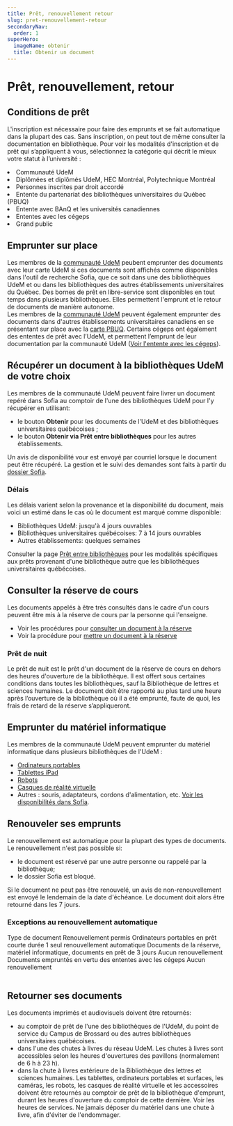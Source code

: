 ```yaml
---
title: Prêt, renouvellement retour
slug: pret-renouvellement-retour
secondaryNav:
  order: 1
superHero:
  imageName: obtenir
  title: Obtenir un document
---
```



# Prêt, renouvellement, retour

## Conditions de prêt

L'inscription est nécessaire pour faire des emprunts et se fait automatique dans la plupart des cas. Sans inscription, on peut tout de même consulter la documentation en bibliothèque. Pour voir les modalités d'inscription et de prêt qui s’appliquent à vous, sélectionnez la catégorie qui décrit le mieux votre statut à l’université :

<Liste variant="fleche">
    <li><Link to="communaute-udem/">Communauté UdeM</Link></li>
    <li><Link to="diplomes">Diplômées et diplômés UdeM, HEC Montréal, Polytechnique Montréal</Link></li>
    <li><Link to="droit-accorde">Personnes inscrites par droit accordé</Link></li>
    <li><Link to="pbuq">Entente du partenariat des bibliothèques universitaires du Québec (PBUQ)</Link></li>
    <li><Link to="banq-universites-canadiennes">Entente avec BAnQ et les universités canadiennes</Link></li>
    <li><Link to="cegeps">Ententes avec les cégeps</Link></li>
    <li><Link to="grand-public">Grand public</Link></li>
  </Liste>


## Emprunter sur place

Les membres de la [communauté UdeM](./communaute-udem) peubent emprunter des documents avec leur carte UdeM si ces documents sont affichés comme disponibles dans l'outil de recherche Sofia, que ce soit dans une des bibliothèques UdeM et ou dans les bibliothèques des autres établissements universitaires du Québec. Des bornes de prêt en libre-service sont disponibles en tout temps dans plusieurs bibliothèques. Elles permettent l'emprunt et le retour de documents de manière autonome.  
Les membres de la [communauté UdeM](./communaute-udem) peuvent également emprunter des documents dans d'autres établissements universitaires canadiens en se présentant sur place avec la [carte PBUQ](./communaute-udem/carte-pbuq). Certains cégeps ont également des ententes de prêt avec l’UdeM, et permettent l’emprunt de leur documentation par la communauté UdeM ([Voir l'entente avec les cégeps](/obtenir/pret-renouvellement-retour/communaute-udem/ententes-cegeps)).

## Récupérer un document à la bibliothèques UdeM de votre choix

Les membres de la communauté UdeM peuvent faire livrer un document repéré dans Sofia au comptoir de l'une des bibliothèques UdeM pour l'y récupérer en utilisant:

- le bouton **Obtenir** pour les documents de l'UdeM et des bibliothèques universitaires québécoises ;
- le bouton **Obtenir via Prêt entre bibliothèques** pour les autres établissements.

Un avis de disponibilité vour est envoyé par courriel lorsque le document peut être récupéré. La gestion et le suivi des demandes sont faits à partir du [dossier Sofia](https://umontreal.account.worldcat.org/account).

### Délais

Les délais varient selon la provenance et la disponibilité du document, mais voici un estimé dans le cas où le document est marqué comme disponible:

- Bibliothèques UdeM: jusqu'à 4 jours ouvrables
- Bibliothèques universitaires québécoises: 7 à 14 jours ouvrables
- Autres établissements: quelques semaines

Consulter la page [Prêt entre bibliothèques](/obtenir/peb/) pour les modalités spécifiques aux prêts provenant d'une bibliothèque autre que les bibliothèques universitaires québécoises.

## Consulter la réserve de cours

Les documents appelés à être très consultés dans le cadre d'un cours peuvent être mis à la réserve de cours par la personne qui l'enseigne.

- Voir les procédures pour [consulter un document à la réserve](https://boite-outils.bib.umontreal.ca/trouver-evaluer/sofia#button1-3)
- Voir la procédure pour [mettre un document à la réserve](../../enseignement/reserve)

### Prêt de nuit

Le prêt de nuit est le prêt d'un document de la réserve de cours en dehors des heures d'ouverture de la bibliothèque. Il est offert sous certaines conditions dans toutes les bibliothèques, sauf la Bibliothèque de lettres et sciences humaines. Le document doit être rapporté au plus tard une heure après l’ouverture de la bibliothèque où il a été emprunté, faute de quoi, les frais de retard de la réserve s’appliqueront.

## Emprunter du matériel informatique

Les membres de la communauté UdeM peuvent emprunter du matériel informatique dans plusieurs bibliothèques de l'UdeM :

- [Ordinateurs portables](https://studio.bib.umontreal.ca/informatique/ordinateurs#portables-en-pr%C3%AAt)
- [Tablettes iPad](https://studio.bib.umontreal.ca/informatique/tablettes)
- [Robots](https://studio.bib.umontreal.ca/creatives/robots/)
- [Casques de réalité virtuelle](https://studio.bib.umontreal.ca/creatives/vr)
- Autres : souris, adaptateurs, cordons d'alimentation, etc. [Voir les disponibilités dans Sofia](https://umontreal.on.worldcat.org/search?queryString=ti:((Bibliotheque%20OU%20BLSH%20OU%20Cartotheque)%20ET%20Pret%20de%20materiel%20informatique)&database=Xwc&lang=fr&_gl=1*6cwma2*_ga*MTc0NTcwODQyNC4xNzM4MTcyNDQ1*_ga_V8J6YFFD4F*czE3NDcyMzQ4MjEkbzIzOCRnMSR0MTc0NzIzNTEyMyRqMCRsMCRoMA..).

## Renouveler ses emprunts

Le renouvellement est automatique pour la plupart des types de documents. Le renouvellement n'est pas possible si:

- le document est réservé par une autre personne ou rappelé par la bibliothèque;
- le dossier Sofia est bloqué.

Si le document ne peut pas être renouvelé, un avis de non-renouvellement est envoyé le lendemain de la date d'échéance. Le document doit alors être retourné dans les 7 jours.

### Exceptions au renouvellement automatique

<TableContainer component={Paper}>
      <Table sx={{ minWidth: 650 }} aria-label="simple table">
        <TableHead>
          <TableRow>
            <TableCell>Type de document</TableCell>
            <TableCell align="right">Renouvellement permis</TableCell>
          </TableRow>
        </TableHead>
        <TableBody>
          <TableRow sx={{ '&:last-child td, &:last-child th': { border: 0 } }}>
            <TableCell>Ordinateurs portables en prêt courte durée</TableCell>
            <TableCell align="right">1 seul renouvellement automatique</TableCell>
          </TableRow>
          <TableRow sx={{ '&:last-child td, &:last-child th': { border: 0 } }}>
            <TableCell>Documents de la réserve, matériel informatique, documents en prêt de 3 jours</TableCell>
            <TableCell align="right">Aucun renouvellement</TableCell>
          </TableRow>
          <TableRow sx={{ '&:last-child td, &:last-child th': { border: 0 } }}>
            <TableCell>Documents empruntés en vertu des ententes avec les cégeps</TableCell>
            <TableCell align="right">Aucun renouvellement</TableCell>
          </TableRow>
        </TableBody>
      </Table>
    </TableContainer>

## Retourner ses documents

Les documents imprimés et audiovisuels doivent être retournés:

- au comptoir de prêt de l'une des bibliothèques de l'UdeM, du point de service du Campus de Brossard ou des autres bibliothèques universitaires québécoises.
- dans l'une des chutes à livres du réseau UdeM. Les chutes à livres sont accessibles selon les heures d'ouvertures des pavillons (normalement de 6 h à 23 h).
- dans la chute à livres extérieure de la Bibliothèque des lettres et sciences humaines. Les tablettes, ordinateurs portables et surfaces, les caméras, les robots, les casques de réalité virtuelle et les accessoires doivent être retournés au comptoir de prêt de la bibliothèque d'emprunt, durant les heures d'ouverture du comptoir de cette dernière. Voir les heures de services. Ne jamais déposer du matériel dans une chute à livre, afin d'éviter de l'endommager.
